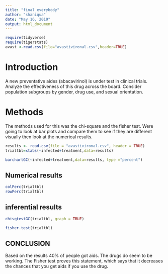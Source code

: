 ```yaml
---
title: "final everybody"
author: "shaniqua"
date: "May 16, 2019"
output: html_document
---
```

```r
require(tidyverse)
require(tigerstats)
avast <-read.csv(file="avastivironal.csv",header=TRUE)
```

# Introduction

<!--In this section you explain what you are trying to show.  Where did the data come from?  What is the research or other question you are trying to answer?.  If you skimp in this section expect to be marked down in your grade. Paint a picture of the project a couple of paragraphs is expected!-->

A new  preventative aides (abacavirinol) is under test in clinical trials. Analyze the effectiveness of this drug across the board. Consider population subgroups by gender, drug use, and sexual orientation. 



# Methods

<!--Decide on your methods:  use "variable analysis" or other appropriate descriptors.  Make sure to choose at least one graphical method and at least one numerical method. Discuss what data manipulations may be needed for example subsetting or other binning procedures and what sort of graphical displays and inferential tools will be used!--> The methods used for this was the chi-square and the fisher test. Were going to look at bar plots and compare them to see if they are different visually then look at the numerical results.
```r
results <- read.csv(file = "avastivironal.csv", header = TRUE)
trialtbl=xtabs(~infected+treatment,data=results)
```



```r
barchartGC(~infected+treatment,data=results, type ="percent")
```

## Numerical results


```r
colPerc(trialtbl)
rowPerc(trialtbl)
```

## inferential results

```r
chisqtestGC(trialtbl, graph = TRUE)
```

```r
fisher.test(trialtbl)
```

## CONCLUSION

Based on the results 40% of people got aids. The drugs do seem to be working. The Fisher test proves this statement, which says that it decreases the chances that you get aids if you use the drug.
